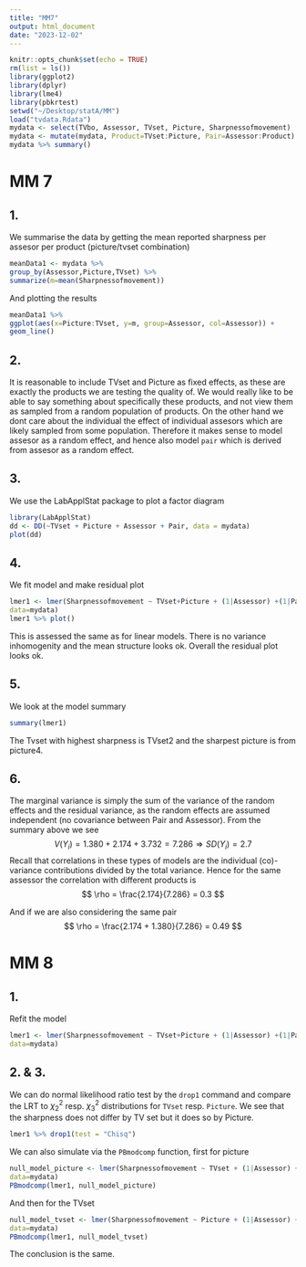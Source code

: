 ```yaml
---
title: "MM7"
output: html_document
date: "2023-12-02"
---
```


```r
knitr::opts_chunk$set(echo = TRUE)
rm(list = ls())
library(ggplot2)
library(dplyr)
library(lme4)
library(pbkrtest)
setwd("~/Desktop/statA/MM")
load("tvdata.Rdata")
mydata <- select(TVbo, Assessor, TVset, Picture, Sharpnessofmovement)
mydata <- mutate(mydata, Product=TVset:Picture, Pair=Assessor:Product)
mydata %>% summary()

```
# MM 7

## 1.

We summarise the data by getting the mean reported sharpness per assesor per product (picture/tvset combination)
```r
meanData1 <- mydata %>%
group_by(Assessor,Picture,TVset) %>%
summarize(m=mean(Sharpnessofmovement))
```

And plotting the results
```r
meanData1 %>%
ggplot(aes(x=Picture:TVset, y=m, group=Assessor, col=Assessor)) +
geom_line()
```

## 2.

It is reasonable to include TVset and Picture as fixed effects, as these are exactly the products we are testing the quality of. We would really like to be able to say something about specifically these products, and not view them as sampled from a random population of products. On the other hand we dont care about the individual the effect of individual assesors which are likely sampled from some population. Therefore it makes sense to model assesor as a random effect, and hence also model `pair` which is derived from assesor as a random effect.


## 3.
We use the LabApplStat package to plot a factor diagram
```r
library(LabApplStat)
dd <- DD(~TVset + Picture + Assessor + Pair, data = mydata)
plot(dd)
```

## 4.

We fit model and make residual plot

```r
lmer1 <- lmer(Sharpnessofmovement ~ TVset+Picture + (1|Assessor) +(1|Pair),
data=mydata)
lmer1 %>% plot()
```
This is assessed the same as for linear models. There is no variance inhomogenity and the mean structure looks ok. Overall the residual plot looks ok.

## 5. 

We look at the model summary

```r
summary(lmer1)
```
The Tvset with highest sharpness is TVset2 and the sharpest picture is from picture4. 


## 6. 

The marginal variance is simply the sum of the variance of the random effects and the residual variance, as the random effects are assumed independent (no covariance between Pair and Assessor). From the summary above we see
$$
V(Y_i) = 1.380 + 2.174 + 3.732 = 7.286  \Rightarrow SD(Y_i) = 2.7
$$
Recall that correlations in these types of models are the individual (co)-variance contributions divided by the total variance. Hence for the same assessor the correlation with different products is
$$
\rho = \frac{2.174}{7.286} = 0.3
$$

And if we are also considering the same pair
$$
\rho = \frac{2.174 + 1.380}{7.286} = 0.49
$$

# MM 8

## 1.

Refit the model

```r
lmer1 <- lmer(Sharpnessofmovement ~ TVset+Picture + (1|Assessor) +(1|Pair),
data=mydata)
```


## 2. & 3.

We can do normal likelihood ratio test by the `drop1` command and compare the LRT to $\chi^2_2$ resp. $\chi^2_3$ distributions for `TVset` resp. `Picture`. We see that the sharpness does not differ by TV set but it does so by Picture.
```r
lmer1 %>% drop1(test = "Chisq")
```
We can also simulate via the `PBmodcomp` function, first for picture
```r
null_model_picture <- lmer(Sharpnessofmovement ~ TVset + (1|Assessor) +(1|Pair),
data=mydata)
PBmodcomp(lmer1, null_model_picture)
```
And then for the TVset

```r
null_model_tvset <- lmer(Sharpnessofmovement ~ Picture + (1|Assessor) +(1|Pair),
data=mydata)
PBmodcomp(lmer1, null_model_tvset)
```
The conclusion is the same.

